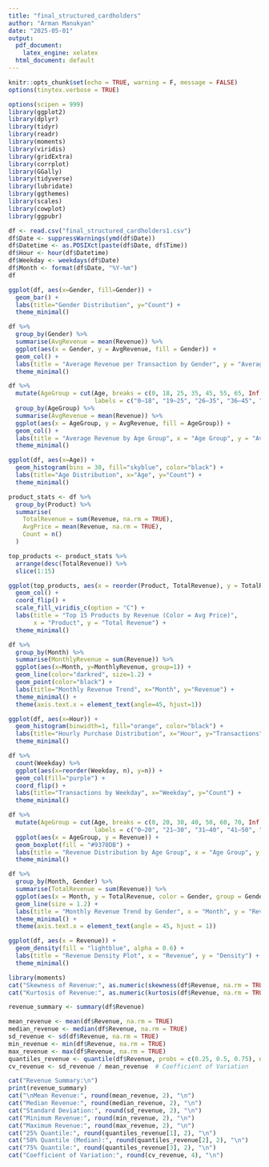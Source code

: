 ---
title: "final_structured_cardholders"
author: "Arman Manukyan"
date: "2025-05-01"
output:
  pdf_document:
    latex_engine: xelatex
  html_document: default
---

```{r setup, include=FALSE}
knitr::opts_chunk$set(echo = TRUE, warning = F, message = FALSE)
options(tinytex.verbose = TRUE)

options(scipen = 999)
library(ggplot2)
library(dplyr)
library(tidyr)
library(readr)
library(moments)
library(viridis)
library(gridExtra)
library(corrplot)
library(GGally)
library(tidyverse)
library(lubridate)
library(ggthemes)
library(scales)
library(cowplot)
library(ggpubr)
```

```{r}
df <- read.csv("final_structured_cardholders1.csv")
df$Date <- suppressWarnings(ymd(df$Date))
df$Datetime <- as.POSIXct(paste(df$Date, df$Time))
df$Hour <- hour(df$Datetime)
df$Weekday <- weekdays(df$Date)
df$Month <- format(df$Date, "%Y-%m")
df
```

```{r Gender Distribution }
ggplot(df, aes(x=Gender, fill=Gender)) +
  geom_bar() +
  labs(title="Gender Distribution", y="Count") +
  theme_minimal()

```
```{r Revenue by Gender }
df %>%
  group_by(Gender) %>%
  summarise(AvgRevenue = mean(Revenue)) %>%
  ggplot(aes(x = Gender, y = AvgRevenue, fill = Gender)) +
  geom_col() +
  labs(title = "Average Revenue per Transaction by Gender", y = "Average Revenue") +
  theme_minimal()

```

```{r Revenue by Age Group }
df %>%
  mutate(AgeGroup = cut(Age, breaks = c(0, 18, 25, 35, 45, 55, 65, Inf),
                        labels = c("0–18", "19–25", "26–35", "36–45", "46–55", "56–65", "65+"))) %>%
  group_by(AgeGroup) %>%
  summarise(AvgRevenue = mean(Revenue)) %>%
  ggplot(aes(x = AgeGroup, y = AvgRevenue, fill = AgeGroup)) +
  geom_col() +
  labs(title = "Average Revenue by Age Group", x = "Age Group", y = "Average Revenue") +
  theme_minimal()

```

```{r Age Distribution }
ggplot(df, aes(x=Age)) +
  geom_histogram(bins = 30, fill="skyblue", color="black") +
  labs(title="Age Distribution", x="Age", y="Count") +
  theme_minimal()

```
```{r}
product_stats <- df %>%
  group_by(Product) %>%
  summarise(
    TotalRevenue = sum(Revenue, na.rm = TRUE),
    AvgPrice = mean(Revenue, na.rm = TRUE),
    Count = n()
  )

```

```{r Sales & Revenue Insights }
top_products <- product_stats %>%
  arrange(desc(TotalRevenue)) %>%
  slice(1:15)

ggplot(top_products, aes(x = reorder(Product, TotalRevenue), y = TotalRevenue, fill = AvgPrice)) +
  geom_col() +
  coord_flip() +
  scale_fill_viridis_c(option = "C") +
  labs(title = "Top 15 Products by Revenue (Color = Avg Price)",
       x = "Product", y = "Total Revenue") +
  theme_minimal()

```
```{r Revenue Over Time}
df %>%
  group_by(Month) %>%
  summarise(MonthlyRevenue = sum(Revenue)) %>%
  ggplot(aes(x=Month, y=MonthlyRevenue, group=1)) +
  geom_line(color="darkred", size=1.2) +
  geom_point(color="black") +
  labs(title="Monthly Revenue Trend", x="Month", y="Revenue") +
  theme_minimal() +
  theme(axis.text.x = element_text(angle=45, hjust=1))

```
```{r Time-Based Patterns: Hourly Purchase Distribution }
ggplot(df, aes(x=Hour)) +
  geom_histogram(binwidth=1, fill="orange", color="black") +
  labs(title="Hourly Purchase Distribution", x="Hour", y="Transactions") +
  theme_minimal()

```

```{r Purchases by Weekday}
df %>%
  count(Weekday) %>%
  ggplot(aes(x=reorder(Weekday, n), y=n)) +
  geom_col(fill="purple") +
  coord_flip() +
  labs(title="Transactions by Weekday", x="Weekday", y="Count") +
  theme_minimal()

```


```{r Age vs Revenue}
df %>%
  mutate(AgeGroup = cut(Age, breaks = c(0, 20, 30, 40, 50, 60, 70, Inf),
                        labels = c("0–20", "21–30", "31–40", "41–50", "51–60", "61–70", "70+"))) %>%
  ggplot(aes(x = AgeGroup, y = Revenue)) +
  geom_boxplot(fill = "#9370DB") +
  labs(title = "Revenue Distribution by Age Group", x = "Age Group", y = "Revenue") +
  theme_minimal()

```

```{r Revenue Over Time by Gender (Trend Analysis)}
df %>%
  group_by(Month, Gender) %>%
  summarise(TotalRevenue = sum(Revenue)) %>%
  ggplot(aes(x = Month, y = TotalRevenue, color = Gender, group = Gender)) +
  geom_line(size = 1.2) +
  labs(title = "Monthly Revenue Trend by Gender", x = "Month", y = "Revenue") +
  theme_minimal() +
  theme(axis.text.x = element_text(angle = 45, hjust = 1))

```
```{r Revenue Density Plot }
ggplot(df, aes(x = Revenue)) +
  geom_density(fill = "lightblue", alpha = 0.6) +
  labs(title = "Revenue Density Plot", x = "Revenue", y = "Density") +
  theme_minimal()
```

```{r Skewness and Kurtosis Summary  }
library(moments)
cat("Skewness of Revenue:", as.numeric(skewness(df$Revenue, na.rm = TRUE)), "\n")
cat("Kurtosis of Revenue:", as.numeric(kurtosis(df$Revenue, na.rm = TRUE)), "\n")


```
```{r}
revenue_summary <- summary(df$Revenue)

mean_revenue <- mean(df$Revenue, na.rm = TRUE)
median_revenue <- median(df$Revenue, na.rm = TRUE)
sd_revenue <- sd(df$Revenue, na.rm = TRUE)
min_revenue <- min(df$Revenue, na.rm = TRUE)
max_revenue <- max(df$Revenue, na.rm = TRUE)
quantiles_revenue <- quantile(df$Revenue, probs = c(0.25, 0.5, 0.75), na.rm = TRUE)
cv_revenue <- sd_revenue / mean_revenue  # Coefficient of Variation

cat("Revenue Summary:\n")
print(revenue_summary)
cat("\nMean Revenue:", round(mean_revenue, 2), "\n")
cat("Median Revenue:", round(median_revenue, 2), "\n")
cat("Standard Deviation:", round(sd_revenue, 2), "\n")
cat("Minimum Revenue:", round(min_revenue, 2), "\n")
cat("Maximum Revenue:", round(max_revenue, 2), "\n")
cat("25% Quantile:", round(quantiles_revenue[1], 2), "\n")
cat("50% Quantile (Median):", round(quantiles_revenue[2], 2), "\n")
cat("75% Quantile:", round(quantiles_revenue[3], 2), "\n")
cat("Coefficient of Variation:", round(cv_revenue, 4), "\n")

```

